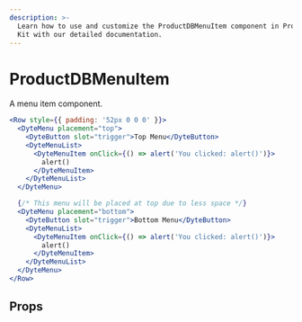 ```yaml
---
description: >-
  Learn how to use and customize the ProductDBMenuItem component in ProductDB's React UI
  Kit with our detailed documentation.
---
```


# ProductDBMenuItem

A menu item component.

```jsx live
<Row style={{ padding: '52px 0 0 0' }}>
  <DyteMenu placement="top">
    <DyteButton slot="trigger">Top Menu</DyteButton>
    <DyteMenuList>
      <DyteMenuItem onClick={() => alert('You clicked: alert()')}>
        alert()
      </DyteMenuItem>
    </DyteMenuList>
  </DyteMenu>

  {/* This menu will be placed at top due to less space */}
  <DyteMenu placement="bottom">
    <DyteButton slot="trigger">Bottom Menu</DyteButton>
    <DyteMenuList>
      <DyteMenuItem onClick={() => alert('You clicked: alert()')}>
        alert()
      </DyteMenuItem>
    </DyteMenuList>
  </DyteMenu>
</Row>
```

## Props

<PropsTable of="productdb-menu-item" />

<head>
  <title>React UI Kit ProductDBMenuItem</title>
</head>
